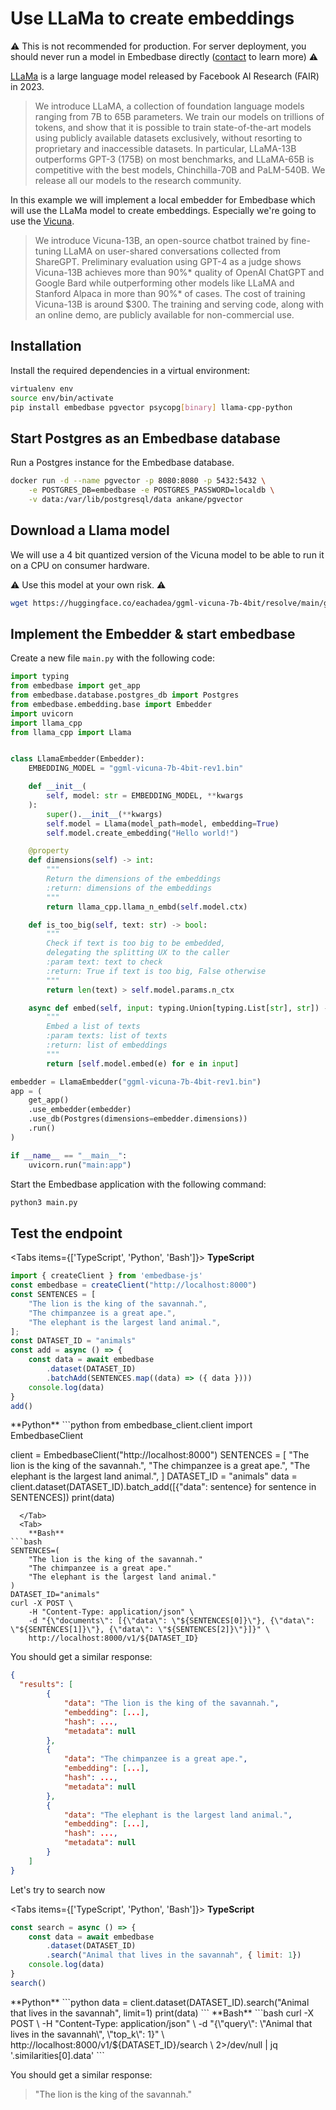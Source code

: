 
# Use LLaMa to create embeddings

⚠️ This is not recommended for production. For server deployment, you should never run a model in Embedbase directly ([contact](mailto:louis@embedbase.xyz) to learn more) ⚠️

[LLaMa](https://arxiv.org/abs/2302.13971) is a large language model released by Facebook AI Research (FAIR) in 2023.

>We introduce LLaMA, a collection of foundation language models ranging from 7B to 65B parameters. We train our models on trillions of tokens, and show that it is possible to train state-of-the-art models using publicly available datasets exclusively, without resorting to proprietary and inaccessible datasets. In particular, LLaMA-13B outperforms GPT-3 (175B) on most benchmarks, and LLaMA-65B is competitive with the best models, Chinchilla-70B and PaLM-540B. We release all our models to the research community.

In this example we will implement a local embedder for Embedbase which
will use the LLaMa model to create embeddings.
Especially we're going to use the [Vicuna](https://vicuna.lmsys.org/).

>We introduce Vicuna-13B, an open-source chatbot trained by fine-tuning LLaMA on user-shared conversations collected from ShareGPT. Preliminary evaluation using GPT-4 as a judge shows Vicuna-13B achieves more than 90%* quality of OpenAI ChatGPT and Google Bard while outperforming other models like LLaMA and Stanford Alpaca in more than 90%* of cases. The cost of training Vicuna-13B is around $300. The training and serving code, along with an online demo, are publicly available for non-commercial use.

## Installation

Install the required dependencies in a virtual environment:

```bash
virtualenv env
source env/bin/activate
pip install embedbase pgvector psycopg[binary] llama-cpp-python
```

## Start Postgres as an Embedbase database

Run a Postgres instance for the Embedbase database.

```bash
docker run -d --name pgvector -p 8080:8080 -p 5432:5432 \
    -e POSTGRES_DB=embedbase -e POSTGRES_PASSWORD=localdb \
    -v data:/var/lib/postgresql/data ankane/pgvector
```

## Download a Llama model

We will use a 4 bit quantized version of the Vicuna model to be able to run it on a CPU
on consumer hardware.

⚠️ Use this model at your own risk. ⚠️

```bash
wget https://huggingface.co/eachadea/ggml-vicuna-7b-4bit/resolve/main/ggml-vicuna-7b-4bit-rev1.bin
```

## Implement the Embedder & start embedbase

Create a new file `main.py` with the following code:

```python filename="main.py"
import typing
from embedbase import get_app
from embedbase.database.postgres_db import Postgres
from embedbase.embedding.base import Embedder
import uvicorn
import llama_cpp
from llama_cpp import Llama


class LlamaEmbedder(Embedder):
    EMBEDDING_MODEL = "ggml-vicuna-7b-4bit-rev1.bin"

    def __init__(
        self, model: str = EMBEDDING_MODEL, **kwargs
    ):
        super().__init__(**kwargs)
        self.model = Llama(model_path=model, embedding=True)
        self.model.create_embedding("Hello world!")

    @property
    def dimensions(self) -> int:
        """
        Return the dimensions of the embeddings
        :return: dimensions of the embeddings
        """
        return llama_cpp.llama_n_embd(self.model.ctx)

    def is_too_big(self, text: str) -> bool:
        """
        Check if text is too big to be embedded,
        delegating the splitting UX to the caller
        :param text: text to check
        :return: True if text is too big, False otherwise
        """
        return len(text) > self.model.params.n_ctx

    async def embed(self, input: typing.Union[typing.List[str], str]) -> typing.List[typing.List[float]]:
        """
        Embed a list of texts
        :param texts: list of texts
        :return: list of embeddings
        """
        return [self.model.embed(e) for e in input]

embedder = LlamaEmbedder("ggml-vicuna-7b-4bit-rev1.bin")
app = (
    get_app()
    .use_embedder(embedder)
    .use_db(Postgres(dimensions=embedder.dimensions))
    .run()
)

if __name__ == "__main__":
    uvicorn.run("main:app")
```

Start the Embedbase application with the following command:

```bash
python3 main.py
```
## Test the endpoint

 
<Tabs items={['TypeScript', 'Python', 'Bash']}>
  <Tab>
    **TypeScript**
```js
import { createClient } from 'embedbase-js'
const embedbase = createClient("http://localhost:8000")
const SENTENCES = [
    "The lion is the king of the savannah.",
    "The chimpanzee is a great ape.",
    "The elephant is the largest land animal.",
];
const DATASET_ID = "animals"
const add = async () => {
    const data = await embedbase
        .dataset(DATASET_ID)
        .batchAdd(SENTENCES.map((data) => ({ data })))
    console.log(data)
}
add()
```
  </Tab>
    <Tab>
        **Python**
```python
from embedbase_client.client import EmbedbaseClient
 
client = EmbedbaseClient("http://localhost:8000")
SENTENCES = [
    "The lion is the king of the savannah.",
    "The chimpanzee is a great ape.",
    "The elephant is the largest land animal.",
]
DATASET_ID = "animals"
data = client.dataset(DATASET_ID).batch_add([{"data": sentence} for sentence in SENTENCES])
print(data)
```
  </Tab>
  <Tab>
    **Bash**
```bash
SENTENCES=(
    "The lion is the king of the savannah."
    "The chimpanzee is a great ape."
    "The elephant is the largest land animal."
)
DATASET_ID="animals"
curl -X POST \
    -H "Content-Type: application/json" \
    -d "{\"documents\": [{\"data\": \"${SENTENCES[0]}\"}, {\"data\": \"${SENTENCES[1]}\"}, {\"data\": \"${SENTENCES[2]}\"}]}" \
    http://localhost:8000/v1/${DATASET_ID}
```
  </Tab>
</Tabs>



You should get a similar response:

```json
{
  "results": [
        {
            "data": "The lion is the king of the savannah.",
            "embedding": [...],
            "hash": ...,
            "metadata": null
        },
        {
            "data": "The chimpanzee is a great ape.",
            "embedding": [...],
            "hash": ...,
            "metadata": null
        },
        {
            "data": "The elephant is the largest land animal.",
            "embedding": [...],
            "hash": ...,
            "metadata": null
        }
    ]
}
```

Let's try to search now


<Tabs items={['TypeScript', 'Python', 'Bash']}>
  <Tab>
    **TypeScript**
```js
const search = async () => {
    const data = await embedbase
        .dataset(DATASET_ID)
        .search("Animal that lives in the savannah", { limit: 1})
    console.log(data)
}
search()
```
  </Tab>
  <Tab>
    **Python**
```python
data = client.dataset(DATASET_ID).search("Animal that lives in the savannah", limit=1)
print(data)
```
  </Tab>
  <Tab>
    **Bash**
```bash
curl -X POST \
    -H "Content-Type: application/json" \
    -d "{\"query\": \"Animal that lives in the savannah\", \"top_k\": 1}" \
    http://localhost:8000/v1/${DATASET_ID}/search \
    2>/dev/null | jq '.similarities[0].data'
```
  </Tab>
</Tabs>


You should get a similar response:

>"The lion is the king of the savannah."


